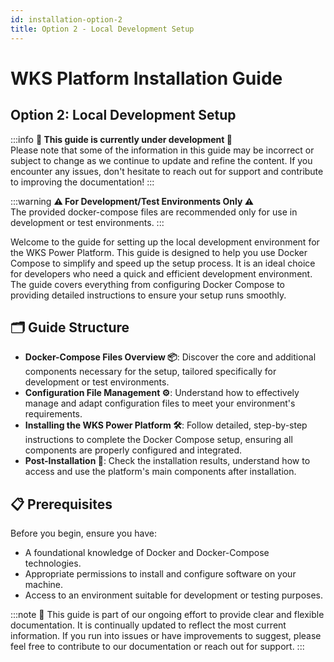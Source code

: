 ```yaml
---
id: installation-option-2
title: Option 2 - Local Development Setup
---
```


# WKS Platform Installation Guide

## Option 2: Local Development Setup

:::info
**🚧 This guide is currently under development 🚧**<br />
Please note that some of the information in this guide may be incorrect or subject to change as we continue to update and refine the content. If you encounter any issues, don't hesitate to reach out for support and contribute to improving the documentation!
:::

:::warning
**⚠️ For Development/Test Environments Only ⚠️**<br />
The provided docker-compose files are recommended only for use in development or test environments.
:::

Welcome to the guide for setting up the local development environment for the WKS Power Platform. This guide is designed to help you use Docker Compose to simplify and speed up the setup process. It is an ideal choice for developers who need a quick and efficient development environment. The guide covers everything from configuring Docker Compose to providing detailed instructions to ensure your setup runs smoothly.

## 🗂️ Guide Structure

- **Docker-Compose Files Overview 📦**: Discover the core and additional components necessary for the setup, tailored specifically for development or test environments.
- **Configuration File Management ⚙️**: Understand how to effectively manage and adapt configuration files to meet your environment's requirements.
- **Installing the WKS Power Platform 🛠️**: Follow detailed, step-by-step instructions to complete the Docker Compose setup, ensuring all components are properly configured and integrated.
- **Post-Installation 🚀**: Check the installation results, understand how to access and use the platform's main components after installation.

## 📋 Prerequisites

Before you begin, ensure you have:
- A foundational knowledge of Docker and Docker-Compose technologies.
- Appropriate permissions to install and configure software on your machine.
- Access to an environment suitable for development or testing purposes.

:::note
📝 This guide is part of our ongoing effort to provide clear and flexible documentation. It is continually updated to reflect the most current information. If you run into issues or have improvements to suggest, please feel free to contribute to our documentation or reach out for support.
:::